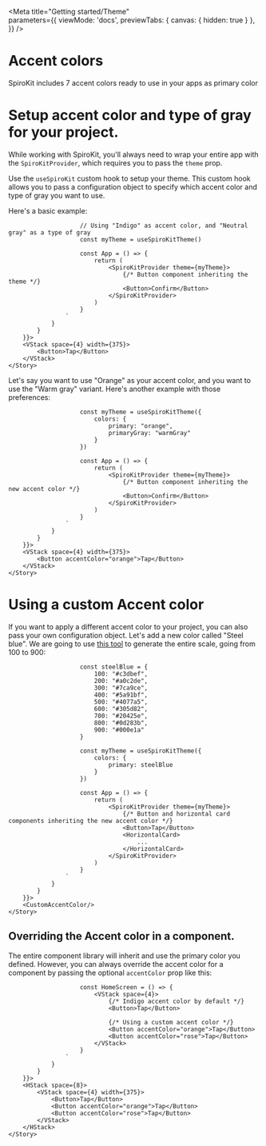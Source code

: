 
<Meta 
	title="Getting started/Theme"  
	parameters={{
		viewMode: 'docs',
		previewTabs: { 
			canvas: { hidden: true } 
		},
	}}
/>

# Accent colors

SpiroKit includes 7 accent colors ready to use in your apps as primary color

# Setup accent color and type of gray for your project.

While working with SpiroKit, you'll always need to wrap your entire app with the `SpiroKitProvider`, which requires you to pass the `theme` prop.

Use the `useSpiroKit` custom hook to setup your theme. This custom hook allows you to pass a configuration object to specify which accent color and type of gray you want to use.

Here's a basic example:

<Canvas withSource="open">
	<Story 
		name="Setup accent color"
		parameters={{
			docs: {
				source: {
					code: dedent`
						
						// Using "Indigo" as accent color, and "Neutral gray" as a type of gray 
						const myTheme = useSpiroKitTheme()
						
						const App = () => {
							return (
								<SpiroKitProvider theme={myTheme}>
									{/* Button component inheriting the theme */}
									<Button>Confirm</Button>
								</SpiroKitProvider>
							)
						}
					`
				}
			}
		}}>
		<VStack space={4} width={375}>
			<Button>Tap</Button>
		</VStack>
	</Story>
</Canvas>

Let's say you want to use "Orange" as your accent color, and you want to use the "Warm gray" variant. Here's another example with those preferences:

<Canvas withSource="open">
	<Story 
		name="Changing the accent color"
		parameters={{
			docs: {
				source: {
					code: dedent`
						
						const myTheme = useSpiroKitTheme({
							colors: {
								primary: "orange",
								primaryGray: "warmGray"
							}
						})
						
						const App = () => {
							return (
								<SpiroKitProvider theme={myTheme}>
									{/* Button component inheriting the new accent color */}
									<Button>Confirm</Button>
								</SpiroKitProvider>
							)
						}
					`
				}
			}
		}}>
		<VStack space={4} width={375}>
			<Button accentColor="orange">Tap</Button>
		</VStack>
	</Story>
</Canvas>

# Using a custom Accent color

If you want to apply a different accent color to your project, you can also pass your own configuration object. 
Let's add a new color called "Steel blue". We are going to use [this tool](https://smart-swatch.netlify.app/#4682b4) to generate the entire scale, going from 100 to 900:

<Canvas withSource="open">
	<Story 
		name="Using a custom Accent color"
		parameters={{
			docs: {
				source: {
					code: dedent`
						
						const steelBlue = {
							100: "#c3dbef",
							200: "#a0c2de",
							300: "#7ca9ce",
							400: "#5a91bf",
							500: "#4077a5",
							600: "#305d82",
							700: "#20425e",
							800: "#0d283b",
							900: "#000e1a"
						}
						
						const myTheme = useSpiroKitTheme({
							colors: {
								primary: steelBlue
							}
						})
						
						const App = () => {
							return (
								<SpiroKitProvider theme={myTheme}>
									{/* Button and horizontal card components inheriting the new accent color */}
									<Button>Tap</Button>
									<HorizontalCard>
										...
									</HorizontalCard>
								</SpiroKitProvider>
							)
						}
					`
				}
			}
		}}>
		<CustomAccentColor/>
	</Story>
</Canvas>

## Overriding the Accent color in a component.

The entire component library will inherit and use the primary color you defined. However, you can always override the accent color for a component by passing the optional `accentColor` prop like this:

<Canvas withSource="open">
	<Story 
		name="Overriding the accent color"
		parameters={{
			docs: {
				source: {
					code: dedent`
						
						const HomeScreen = () => {
							<VStack space={4}>
								{/* Indigo accent color by default */}
								<Button>Tap</Button>
								
								{/* Using a custom accent color */}
								<Button accentColor="orange">Tap</Button>
								<Button accentColor="rose">Tap</Button>
							</VStack>
						}
					`
				}
			}
		}}>
		<HStack space={8}>
			<VStack space={4} width={375}>
				<Button>Tap</Button>
				<Button accentColor="orange">Tap</Button>
				<Button accentColor="rose">Tap</Button>
			</VStack>
		</HStack>
	</Story>
</Canvas>

